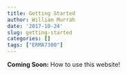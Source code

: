```yaml
---
title: Getting Started
author: William Murrah
date: '2017-10-24'
slug: getting-started
categories: []
tags: ["ERMA7300"]
---
```



**Coming Soon:** How to use this website!

